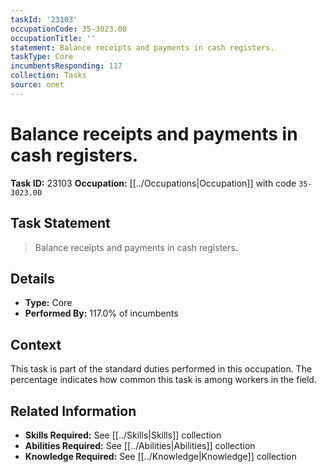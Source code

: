 ```yaml
---
taskId: '23103'
occupationCode: 35-3023.00
occupationTitle: ''
statement: Balance receipts and payments in cash registers.
taskType: Core
incumbentsResponding: 117
collection: Tasks
source: onet
---
```

# Balance receipts and payments in cash registers.

**Task ID:** 23103
**Occupation:** [[../Occupations|Occupation]] with code `35-3023.00`

## Task Statement

> Balance receipts and payments in cash registers.

## Details

- **Type:** Core
- **Performed By:** 117.0% of incumbents

## Context

This task is part of the standard duties performed in this occupation. The percentage indicates how common this task is among workers in the field.

## Related Information

- **Skills Required:** See [[../Skills|Skills]] collection
- **Abilities Required:** See [[../Abilities|Abilities]] collection
- **Knowledge Required:** See [[../Knowledge|Knowledge]] collection
